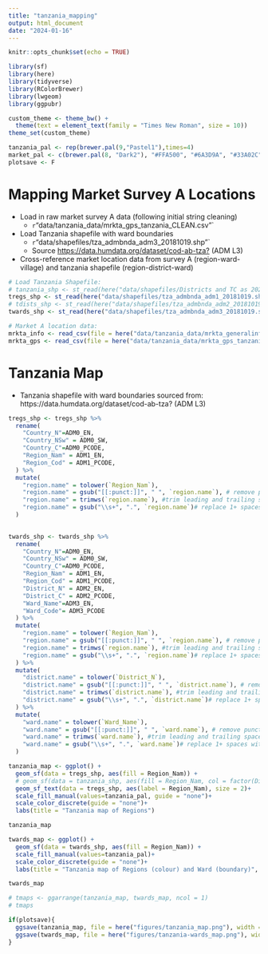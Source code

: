 ```yaml
---
title: "tanzania_mapping"
output: html_document
date: "2024-01-16"
---
```


```r
knitr::opts_chunk$set(echo = TRUE)
```

```r

library(sf)
library(here)
library(tidyverse)
library(RColorBrewer)
library(lwgeom)
library(ggpubr)
```

```r
custom_theme <- theme_bw() + 
  theme(text = element_text(family = "Times New Roman", size = 10))
theme_set(custom_theme)

tanzania_pal <- rep(brewer.pal(9,"Pastel1"),times=4)
market_pal <- c(brewer.pal(8, "Dark2"), "#FFA500", "#6A3D9A", "#33A02C")
plotsave <- F
```


# Mapping Market Survey A Locations

- Load in raw market survey A data (following initial string cleaning)
    - `r `"data/tanzania_data/mrkta_gps_tanzania_CLEAN.csv"`
- Load Tanzania shapefile with ward boundaries
    - `r `"data/shapefiles/tza_admbnda_adm3_20181019.shp"`
    - Source <https://data.humdata.org/dataset/cod-ab-tza?> (ADM L3)
- Cross-reference market location data from survey A (region-ward-village) and tanzania shapefile (region-district-ward)

```r

# Load Tanzania Shapefile:
# tanzania_shp <- st_read(here("data/shapefiles/Districts and TC as 2020.shp")) # with district boundaries
tregs_shp <- st_read(here("data/shapefiles/tza_admbnda_adm1_20181019.shp")) # with region boundaries
# tdists_shp <- st_read(here("data/shapefiles/tza_admbnda_adm2_20181019.shp")) # with district boundaries
twards_shp <- st_read(here("data/shapefiles/tza_admbnda_adm3_20181019.shp")) # with ward boundaries

# Market A location data:
mrkta_info <- read_csv(file = here("data/tanzania_data/mrkta_generalinfo_tanzania_CLEAN.csv"))
mrkta_gps <- read_csv(file = here("data/tanzania_data/mrkta_gps_tanzania_CLEAN.csv"))

```


# Tanzania Map
- Tanzania shapefile with ward boundaries sourced from: https://data.humdata.org/dataset/cod-ab-tza? (ADM L3)

```r
tregs_shp <- tregs_shp %>%
  rename(
    "Country_N"=ADM0_EN,    
    "Country_NSw" = ADM0_SW,
    "Country_C"=ADM0_PCODE,
    "Region_Nam" = ADM1_EN,
    "Region_Cod" = ADM1_PCODE,
  ) %>%
  mutate(
    "region.name" = tolower(`Region_Nam`),
    "region.name" = gsub("[[:punct:]]", " ", `region.name`), # remove punctuation
    "region.name" = trimws(`region.name`), #trim leading and trailing spaces
    "region.name" = gsub("\\s+", ".", `region.name`)# replace 1+ spaces with "."
  ) 
  

twards_shp <- twards_shp %>%
  rename(
    "Country_N"=ADM0_EN,    
    "Country_NSw" = ADM0_SW,
    "Country_C"=ADM0_PCODE,
    "Region_Nam" = ADM1_EN,
    "Region_Cod" = ADM1_PCODE,
    "District_N" = ADM2_EN,
    "District_C" = ADM2_PCODE,
    "Ward_Name"=ADM3_EN,
    "Ward_Code"= ADM3_PCODE
  ) %>%
  mutate(
    "region.name" = tolower(`Region_Nam`),
    "region.name" = gsub("[[:punct:]]", " ", `region.name`), # remove punctuation
    "region.name" = trimws(`region.name`), #trim leading and trailing spaces
    "region.name" = gsub("\\s+", ".", `region.name`)# replace 1+ spaces with "."
  ) %>%
  mutate(
    "district.name" = tolower(`District_N`),
    "district.name" = gsub("[[:punct:]]", " ", `district.name`), # remove punctuation
    "district.name" = trimws(`district.name`), #trim leading and trailing spaces
    "district.name" = gsub("\\s+", ".", `district.name`)# replace 1+ spaces with "."
  ) %>%
  mutate(
    "ward.name" = tolower(`Ward_Name`),
    "ward.name" = gsub("[[:punct:]]", " ", `ward.name`), # remove punctuation
    "ward.name" = trimws(`ward.name`), #trim leading and trailing spaces
    "ward.name" = gsub("\\s+", ".", `ward.name`)# replace 1+ spaces with "."
  ) 

tanzania_map <- ggplot() +
  geom_sf(data = tregs_shp, aes(fill = Region_Nam)) +
  # geom_sf(data = tanzania_shp, aes(fill = Region_Nam, col = factor(District_C))) +
  geom_sf_text(data = tregs_shp, aes(label = Region_Nam), size = 2)+
  scale_fill_manual(values=tanzania_pal, guide = "none")+
  scale_color_discrete(guide = "none")+
  labs(title = "Tanzania map of Regions")

tanzania_map

twards_map <- ggplot() +
  geom_sf(data = twards_shp, aes(fill = Region_Nam)) +
  scale_fill_manual(values=tanzania_pal)+  
  scale_color_discrete(guide = "none")+
  labs(title = "Tanzania map of Regions (colour) and Ward (boundary)", fill = "Regions")

twards_map

# tmaps <- ggarrange(tanzania_map, twards_map, ncol = 1)
# tmaps

if(plotsave){
  ggsave(tanzania_map, file = here("figures/tanzania_map.png"), width = 10, height = 10, units = "cm")
  ggsave(twards_map, file = here("figures/tanzania-wards_map.png"), width = 10, height = 10, units = "cm")
}
```